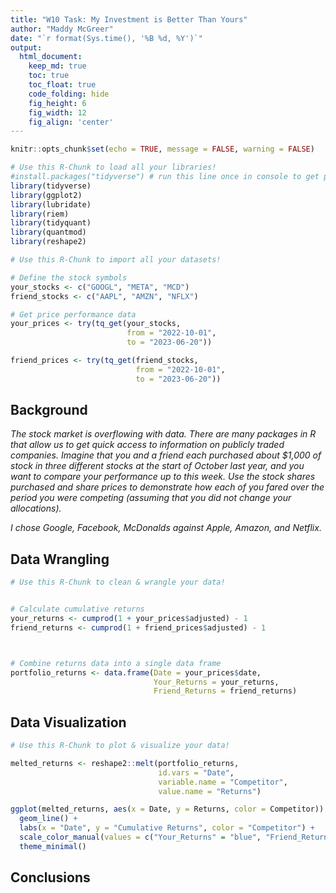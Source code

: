 ---
title: "W10 Task: My Investment is Better Than Yours"
author: "Maddy McGreer"
date: "`r format(Sys.time(), '%B %d, %Y')`"
output:
  html_document:  
    keep_md: true
    toc: true
    toc_float: true
    code_folding: hide
    fig_height: 6
    fig_width: 12
    fig_align: 'center'
---

```{r, echo=FALSE}
knitr::opts_chunk$set(echo = TRUE, message = FALSE, warning = FALSE)
```

```{r load_libraries, include=FALSE}
# Use this R-Chunk to load all your libraries!
#install.packages("tidyverse") # run this line once in console to get package
library(tidyverse)
library(ggplot2)
library(lubridate)
library(riem)
library(tidyquant)
library(quantmod)
library(reshape2)

```

```{r load_data}
# Use this R-Chunk to import all your datasets!

# Define the stock symbols
your_stocks <- c("GOOGL", "META", "MCD")
friend_stocks <- c("AAPL", "AMZN", "NFLX")

# Get price performance data
your_prices <- try(tq_get(your_stocks,
                          from = "2022-10-01",
                          to = "2023-06-20"))

friend_prices <- try(tq_get(friend_stocks,
                            from = "2022-10-01",
                            to = "2023-06-20"))


```


## Background

_The stock market is overflowing with data. There are many packages in R that allow us to get quick access to information on publicly traded companies. Imagine that you and a friend each purchased about $1,000 of stock in three different stocks at the start of October last year, and you want to compare your performance up to this week. Use the stock shares purchased and share prices to demonstrate how each of you fared over the period you were competing (assuming that you did not change your allocations)._

_I chose Google, Facebook, McDonalds against Apple, Amazon, and Netflix._

## Data Wrangling

```{r tidy_data}
# Use this R-Chunk to clean & wrangle your data!


# Calculate cumulative returns
your_returns <- cumprod(1 + your_prices$adjusted) - 1
friend_returns <- cumprod(1 + friend_prices$adjusted) - 1



# Combine returns data into a single data frame
portfolio_returns <- data.frame(Date = your_prices$date,
                                Your_Returns = your_returns,
                                Friend_Returns = friend_returns)

```

## Data Visualization

```{r plot_data}
# Use this R-Chunk to plot & visualize your data!

melted_returns <- reshape2::melt(portfolio_returns,
                                 id.vars = "Date",
                                 variable.name = "Competitor",
                                 value.name = "Returns")

ggplot(melted_returns, aes(x = Date, y = Returns, color = Competitor)) +
  geom_line() +
  labs(x = "Date", y = "Cumulative Returns", color = "Competitor") +
  scale_color_manual(values = c("Your_Returns" = "blue", "Friend_Returns" = "red")) +
  theme_minimal()


```

## Conclusions
